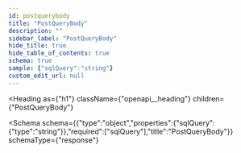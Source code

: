 ```yaml
---
id: postquerybody
title: "PostQueryBody"
description: ""
sidebar_label: "PostQueryBody"
hide_title: true
hide_table_of_contents: true
schema: true
sample: {"sqlQuery":"string"}
custom_edit_url: null
---
```



<Heading
  as={"h1"}
  className={"openapi__heading"}
  children={"PostQueryBody"}
>
</Heading>





<Schema
  schema={{"type":"object","properties":{"sqlQuery":{"type":"string"}},"required":["sqlQuery"],"title":"PostQueryBody"}}
  schemaType={"response"}
>
  
</Schema>
            